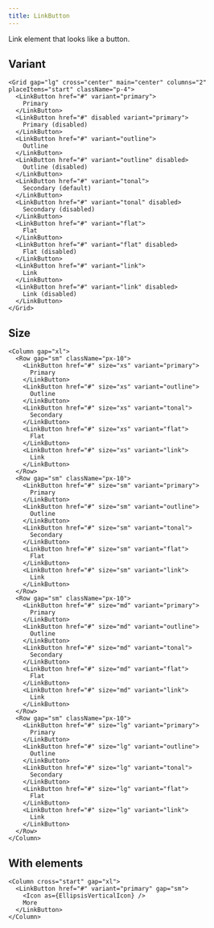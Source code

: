 ```yaml
---
title: LinkButton
---
```


Link element that looks like a button.

## Variant

```tsx preview
<Grid gap="lg" cross="center" main="center" columns="2" placeItems="start" className="p-4">
  <LinkButton href="#" variant="primary">
    Primary
  </LinkButton>
  <LinkButton href="#" disabled variant="primary">
    Primary (disabled)
  </LinkButton>
  <LinkButton href="#" variant="outline">
    Outline
  </LinkButton>
  <LinkButton href="#" variant="outline" disabled>
    Outline (disabled)
  </LinkButton>
  <LinkButton href="#" variant="tonal">
    Secondary (default)
  </LinkButton>
  <LinkButton href="#" variant="tonal" disabled>
    Secondary (disabled)
  </LinkButton>
  <LinkButton href="#" variant="flat">
    Flat
  </LinkButton>
  <LinkButton href="#" variant="flat" disabled>
    Flat (disabled)
  </LinkButton>
  <LinkButton href="#" variant="link">
    Link
  </LinkButton>
  <LinkButton href="#" variant="link" disabled>
    Link (disabled)
  </LinkButton>
</Grid>
```

## Size

```tsx preview
<Column gap="xl">
  <Row gap="sm" className="px-10">
    <LinkButton href="#" size="xs" variant="primary">
      Primary
    </LinkButton>
    <LinkButton href="#" size="xs" variant="outline">
      Outline
    </LinkButton>
    <LinkButton href="#" size="xs" variant="tonal">
      Secondary
    </LinkButton>
    <LinkButton href="#" size="xs" variant="flat">
      Flat
    </LinkButton>
    <LinkButton href="#" size="xs" variant="link">
      Link
    </LinkButton>
  </Row>
  <Row gap="sm" className="px-10">
    <LinkButton href="#" size="sm" variant="primary">
      Primary
    </LinkButton>
    <LinkButton href="#" size="sm" variant="outline">
      Outline
    </LinkButton>
    <LinkButton href="#" size="sm" variant="tonal">
      Secondary
    </LinkButton>
    <LinkButton href="#" size="sm" variant="flat">
      Flat
    </LinkButton>
    <LinkButton href="#" size="sm" variant="link">
      Link
    </LinkButton>
  </Row>
  <Row gap="sm" className="px-10">
    <LinkButton href="#" size="md" variant="primary">
      Primary
    </LinkButton>
    <LinkButton href="#" size="md" variant="outline">
      Outline
    </LinkButton>
    <LinkButton href="#" size="md" variant="tonal">
      Secondary
    </LinkButton>
    <LinkButton href="#" size="md" variant="flat">
      Flat
    </LinkButton>
    <LinkButton href="#" size="md" variant="link">
      Link
    </LinkButton>
  </Row>
  <Row gap="sm" className="px-10">
    <LinkButton href="#" size="lg" variant="primary">
      Primary
    </LinkButton>
    <LinkButton href="#" size="lg" variant="outline">
      Outline
    </LinkButton>
    <LinkButton href="#" size="lg" variant="tonal">
      Secondary
    </LinkButton>
    <LinkButton href="#" size="lg" variant="flat">
      Flat
    </LinkButton>
    <LinkButton href="#" size="lg" variant="link">
      Link
    </LinkButton>
  </Row>
</Column>
```

## With elements

```tsx preview
<Column cross="start" gap="xl">
  <LinkButton href="#" variant="primary" gap="sm">
    <Icon as={EllipsisVerticalIcon} />
    More
  </LinkButton>
</Column>
```
